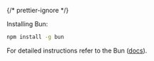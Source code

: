 {/* prettier-ignore */}

Installing Bun:

```sh
npm install -g bun
```
For detailed instructions refer to the Bun ([docs](https://bun.sh/docs/installation)).

